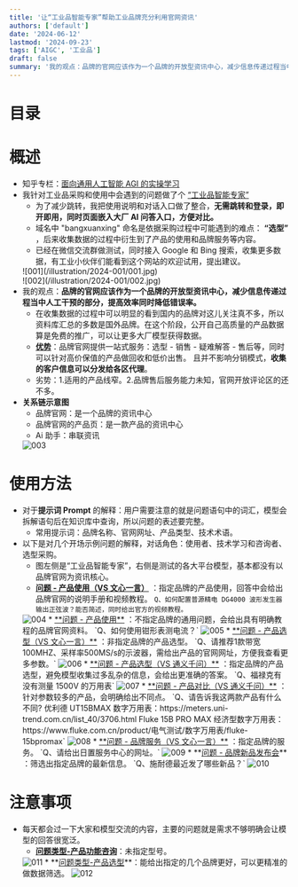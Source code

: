 ```yaml
---
title: '让“工业品智能专家”帮助工业品牌充分利用官网资讯' 
authors: ['default']
date: '2024-06-12'
lastmod: '2024-09-23'
tags: ['AIGC', '工业品']
draft: false
summary: '我的观点：品牌的官网应该作为一个品牌的开放型资讯中心，减少信息传递过程当中人工干预的部分，提高效率同时降低错误率。'
---
```


# 目录

<TOCInline toc={props.toc} exclude="Introduction" />

# 概述

* 知乎专栏：​[面向通用人工智能 AGI 的实操学习](https://www.zhihu.com/column/c_1766872813313765376)
* 我针对工业品采购和使用中会遇到的问题做了个 [“工业品智能专家”](https://www.bangxuanxing.com)
  * 为了减少跳转，我把使用说明和对话入口做了整合，**无需跳转和登录，即开即用，同时页面嵌入大厂 AI 问答入口，方便对比。**
  * 域名中 "bangxuanxing" 命名是依据采购过程中可能遇到的难点： **“选型”** ，后来收集数据的过程中衍生到了产品的使用和品牌服务等内容。
  * 已经在微信交流群做测试，同时接入 Google 和 Bing 搜索，收集更多数据，有工业小伙伴们能看到这个网站的欢迎试用，提出建议。
  <div className="-mx-2 flex flex-wrap overflow-hidden xl:-mx-2">
    <div className="my-1 w-full overflow-hidden px-2 xl:my-1 xl:w-1/2 xl:px-2">
      ![001](/illustration/2024-001/001.jpg)
    </div>  
    <div className="my-1 w-full overflow-hidden px-2 xl:my-1 xl:w-1/2 xl:px-2">
      ![002](/illustration/2024-001/002.jpg)
    </div>
  </div>
* 我的观点：**品牌的官网应该作为一个品牌的开放型资讯中心，减少信息传递过程当中人工干预的部分，提高效率同时降低错误率。**
  * 在收集数据的过程中可以明显的看到国内的品牌对这儿关注真不多，所以资料库汇总的多数是国外品牌。在这个阶段，公开自己高质量的产品数据算是免费的推广，可以让更多大厂模型获得数据。
  * <u>**优势**</u>：品牌官网提供一站式服务：选型 - 销售 - 疑难解答 - 售后等，同时可以针对高价保值的产品做回收和低价出售。
    且并不影响分销模式，**收集的客户信息可以分发给各区代理**。
  * 劣势：1.适用的产品线窄。2.品牌售后服务能力未知，官网开放评论区的还不多。
* **关系链示意图**
  * 品牌官网：是一个品牌的资讯中心
  * 品牌官网的产品页：是一款产品的资讯中心
  * Ai 助手：串联资讯
  <Image alt="003" src="/illustration/2024-001/003.png" width={800} height={400} />

# 使用方法

* 对于**提示词 Prompt** 的解释：用户需要注意的就是问题语句中的词汇，模型会拆解语句后在知识库中查询，所以问题的表述要完整。
  * 常用提示词：品牌名称、官网网址、产品类型、技术术语。
* 以下是对几个开场示例问题的解释，对话角色：使用者、技术学习和咨询者、选型采购。
  * 图左侧是“工业品智能专家”，右侧是测试的各大平台模型，基本都没有以品牌官网为资讯核心。
  * <u>**问题 - 产品使用（VS 文心一言）**</u> ：指定品牌的产品使用，回答中会给出品牌官网的说明手册和视频教程。
  `Q、如何配置普源精电 DG4000 波形发生器输出正弦波？能否简述，同时给出官方的视频教程。`
  <Image alt="004" src="/illustration/2024-001/004.png" width={400} height={200} />
  * <u>**问题 - 产品使用**</u> ：不指定品牌的通用问题，会给出具有明确教程的品牌官网资料。
  `Q、如何使用钳形表测电流？`
  <Image alt="005" src="/illustration/2024-001/005.png" width={400} height={200} />
  * <u>**问题 - 产品选型（VS 文心一言）**</u> ：非指定品牌的产品选型。
  `Q、请推荐1款带宽100MHZ、采样率500MS/s的示波器，需给出产品的官网网址，方便我查看更多参数。`
  <Image alt="006" src="/illustration/2024-001/006.png" width={400} height={200} />
  * <u>**问题 - 产品选型（VS 通义千问）**</u> ：指定品牌的产品选型，避免模型收集过多乱杂的信息，会给出更准确的答案。
  `Q、福禄克有没有测量 1500V 的万用表`
  <Image alt="007" src="/illustration/2024-001/007.png" width={400} height={200} />
  * <u>**问题 - 产品对比（VS 通义千问）**</u> ：针对参数较多的产品，会明确给出不同点。
  `Q、请告诉我这两款产品有什么不同?
  优利德 UT15BMAX 数字万用表：https://meters.uni-trend.com.cn/list_40/3706.html
  Fluke 15B PRO MAX 经济型数字万用表：https://www.fluke.com.cn/product/电气测试/数字万用表/fluke-15bpromax`
  <Image alt="008" src="/illustration/2024-001/008.png" width={400} height={200} />
  * <u>**问题 - 品牌服务（VS 文心一言）**</u> ：指定品牌的服务。
  `Q、请给出日置服务中心的网址。`
  <Image alt="009" src="/illustration/2024-001/009.png" width={400} height={200} />
  * **<u>问题 - 品牌新品发布会</u>** ：筛选出指定品牌的最新信息。
  `Q、施耐德最近发了哪些新品？`
  <Image alt="010" src="/illustration/2024-001/010.jpg" width={400} height={200} />

# 注意事项

* 每天都会过一下大家和模型交流的内容，主要的问题就是需求不够明确会让模型的回答很宽泛。
  * **<u>问题类型-产品功能咨询</u>**：未指定型号。
  <Image alt="011" src="/illustration/2024-001/011.jpg" width={400} height={200} />
  * **<u>问题类型-产品选型</u>**：能给出指定的几个品牌更好，可以更精准的做数据筛选。
  <Image alt="012" src="/illustration/2024-001/012.jpg" width={400} height={200} />